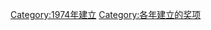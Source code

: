 {{cat topic in year| topic=建立的奖项|year=1974}}
[[Category:1974年建立|Category:1974年建立]]
[[Category:各年建立的奖项|Category:各年建立的奖项]]